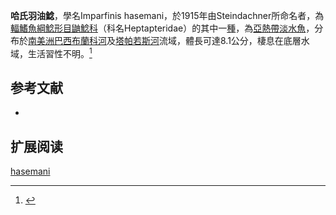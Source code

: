 {{Speciesbox
| name = 哈氏羽油鯰
| image = 
| image_width = 250px
| status = NE
| status_system = IUCN3.1
| genus = Imparfinis
| species = hasemani
| authority = [[Steindachner|Steindachner]], 1915
| synonyms = 
}}

'''哈氏羽油鯰'''，學名Imparfinis hasemani，於1915年由Steindachner所命名者，為[[輻鰭魚綱|輻鰭魚綱]][[鯰形目|鯰形目]][[鼬鯰科|鼬鯰科]]（科名Heptapteridae）的其中一[[種|種]]，為[[亞熱帶|亞熱帶]][[淡水魚|淡水魚]]，分布於[[南美洲|南美洲]][[巴西|巴西]][[布蘭科河|布蘭科河]]及[[塔帕若斯河|塔帕若斯河]]流域，體長可達8.1公分，棲息在底層水域，生活習性不明。<ref>{{cite web |title=2012 拉漢魚典 |url=http://fishdb.sinica.edu.tw/chi/chinesequer2.php?page=1&R1=&D1=&orderby=science&dere=&T1=%E9%95%B7%E5%B0%BE%E7%BE%BD%E6%B2%B9%E9%AF%B0&key=%E5%93%88%E6%B0%8F%E7%BE%BD%E6%B2%B9%E9%AF%B0&pz=25 |publisher=台灣魚類資料庫}}</ref>

==参考文献==
*{{FishBase_species|genus=Imparfinis|species=hasemani|year=2015|month=6}}

== 扩展阅读 ==
{{refbegin}}
{{wikispecies-inline|Imparfinis hasemani|長尾羽油鯰}}
{{refend}}
{{Taxonbar|from=Q6430418}}

[[Category:羽油鯰屬|hasemani]]